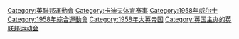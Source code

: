 [[Category:英聯邦運動會|Category:英聯邦運動會]]
[[Category:卡迪夫体育赛事|Category:卡迪夫体育赛事]]
[[Category:1958年威尔士|Category:1958年威尔士]]
[[Category:1958年綜合運動會|Category:1958年綜合運動會]]
[[Category:1958年大英帝国|Category:1958年大英帝国]]
[[Category:英国主办的英联邦运动会|Category:英国主办的英联邦运动会]]